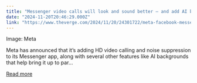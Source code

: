 ```yaml
---
title: "Messenger video calls will look and sound better — and add AI backgrounds"
date: "2024-11-20T20:46:29.000Z"
link: "https://www.theverge.com/2024/11/20/24301722/meta-facebook-messenger-hd-video-noise-suppression-video-calls-ai-backgrounds"
---
```


Image: Meta
    

  
Meta has announced that it’s adding HD video calling and noise suppression to its Messenger app, along with several other features like AI backgrounds that help bring it up to par...

[Read more](https://www.theverge.com/2024/11/20/24301722/meta-facebook-messenger-hd-video-noise-suppression-video-calls-ai-backgrounds)
